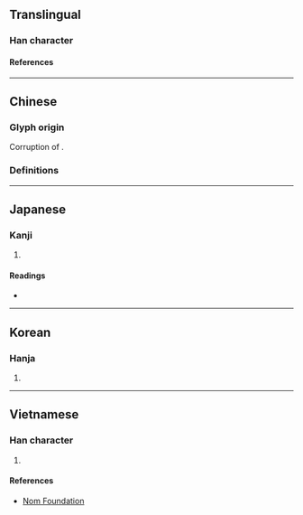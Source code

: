 {{also|器}}
{{character info/new}}
==Translingual==

===Han character===
{{Han char|rn=30|rad=口|as=12|sn=15|four=66661|canj=RRMRR|ids=⿳吅工吅}}

====References====
{{Han ref|kx=0209.010|dkj=04311|dj=0431.240|hdz=10683.010|uh=5650}}

----

==Chinese==

===Glyph origin===
Corruption of {{zh-l|*器}}.

===Definitions===
{{zh-see|器|v}}

----

==Japanese==

===Kanji===
{{ja-kanji|grade=|rs=口12}}

# {{rfdef|ja|sort=口12}}

====Readings====
* {{ja-readings|on=[[き]] (ki)|kun=[[うつわ]] (utsuwa)}}

----

==Korean==

===Hanja===
{{ko-hanja|hangeul=기|rv=gi|mr=ki}}

# {{rfdef|ko|sort=口12}}

----

==Vietnamese==

===Han character===
{{vi-hantu|[[khí]]|rs=口12}}

# {{rfdef|vi|sort=口12}}

====References====
* [http://nomfoundation.org/common/nom_details.php?codepoint=5650 Nom Foundation]